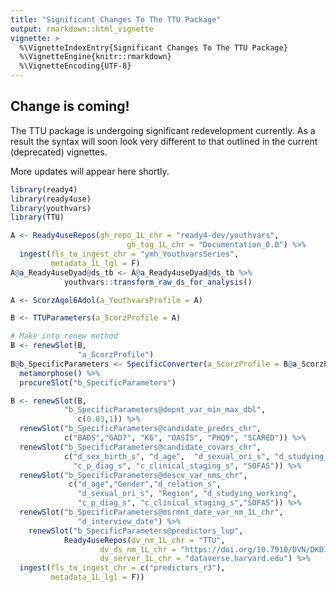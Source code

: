 ```yaml
---
title: "Significant Changes To The TTU Package"
output: rmarkdown::html_vignette
vignette: >
  %\VignetteIndexEntry{Significant Changes To The TTU Package}
  %\VignetteEngine{knitr::rmarkdown}
  %\VignetteEncoding{UTF-8}
---
```


## Change is coming!

The TTU package is undergoing significant redevelopment currently. As a result the syntax will soon look very different to that outlined in the current (deprecated) vignettes.

More updates will appear here shortly.

```r
library(ready4)
library(ready4use)
library(youthvars)
library(TTU)
```

```r
A <- Ready4useRepos(gh_repo_1L_chr = "ready4-dev/youthvars", 
                          gh_tag_1L_chr = "Documentation_0.0") %>%  
  ingest(fls_to_ingest_chr = "ymh_YouthvarsSeries",
         metadata_1L_lgl = F)
A@a_Ready4useDyad@ds_tb <- A@a_Ready4useDyad@ds_tb %>%
            youthvars::transform_raw_ds_for_analysis()
```

```r
A <- ScorzAqol6Adol(a_YouthvarsProfile = A)
```

```r
B <- TTUParameters(a_ScorzProfile = A)
```
```r
# Make into renew method
B <- renewSlot(B,
               "a_ScorzProfile")
B@b_SpecificParameters <- SpecificConverter(a_ScorzProfile = B@a_ScorzProfile) %>%
  metamorphose() %>%
  procureSlot("b_SpecificParameters")
```
```r
B <- renewSlot(B,
            "b_SpecificParameters@depnt_var_min_max_dbl",
               c(0.03,1)) %>%
  renewSlot("b_SpecificParameters@candidate_predrs_chr",
            c("BADS","GAD7", "K6", "OASIS", "PHQ9", "SCARED")) %>%
  renewSlot("b_SpecificParameters@candidate_covars_chr",
            c("d_sex_birth_s", "d_age",  "d_sexual_ori_s", "d_studying_working",
              "c_p_diag_s", "c_clinical_staging_s", "SOFAS")) %>%
  renewSlot("b_SpecificParameters@descv_var_nms_chr",
             c("d_age","Gender","d_relation_s",
               "d_sexual_ori_s", "Region", "d_studying_working",
               "c_p_diag_s", "c_clinical_staging_s","SOFAS")) %>%
  renewSlot("b_SpecificParameters@msrmnt_date_var_nm_1L_chr",
               "d_interview_date") %>%
    renewSlot("b_SpecificParameters@predictors_lup",
            Ready4useRepos(dv_nm_1L_chr = "TTU", 
                    dv_ds_nm_1L_chr = "https://doi.org/10.7910/DVN/DKDIB0", 
                    dv_server_1L_chr = "dataverse.harvard.edu") %>%
  ingest(fls_to_ingest_chr = c("predictors_r3"),
         metadata_1L_lgl = F)) 
```


